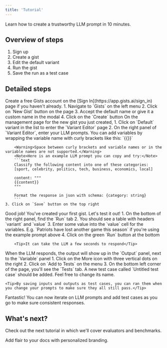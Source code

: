 ```yaml
---
title: 'Tutorial'
---
```


Learn how to create a trustworthy LLM prompt in 10 minutes. 

## Overview of steps
1. Sign up 
1. Create a gist 
1. Edit the default variant 
1. Run the gist
1. Save the run as a test case 

## Detailed steps

<AccordionGroup>
  <Accordion title="1. Sign In" defaultOpen>
    Create a free Gists account on the [Sign In](https://app.gists.ai/sign_in) page if you haven't already.
  </Accordion>
  <Accordion title="2. Create a gist" defaultOpen>
    1. Navigate to `Gists` on the left menu
    2. Click on `New Gist` button on the page
    3. Accept the default name or give it a custom name in the modal
    4. Click on the `Create` button
  </Accordion>
  <Accordion title="3. Edit the default variant" defaultOpen>
    On the management page for the new gist you just created,
    1. Click on `Default` variant in the list to enter the `Variant Editor` page
    2. On the right panel of `Variant Editor`, enter your LLM prompts. You can add variables by wrapping the variable name with curly brackets like this: `{{<variable_name>}}`
    
        <Warning>Space between curly brackets and variable names or in the variable names are not supported.</Warning>
        <Note>Here is an example LLM prompt you can copy and try:</Note>
        ```text
        Classify the following content into one of these categories: 
        [sport, celebrity, politics, tech, business, economics, local]

        content: """
        {{content}}
        """

        Format the response in json with schema: {category: string} 
        ```
    3. Click on `Save` button on the top right
  </Accordion>
</AccordionGroup>
<Check>Good job! You've created your first gist. Let's test it out!</Check>
<AccordionGroup>
  <Accordion title="4. Run the gist" defaultOpen>
    1. On the bottom of the right panel, find the `Run` tab
    2. You should see a table with headers `variant` and `value`
    3. Enter some value into the `value` cell for the variables. E.g. `Patriots have lost another game this season` if you're using the example prompt above
    4. Click on the green `Run` button at the bottom
        
        <Tip>It can take the LLM a few seconds to respond</Tip>
  </Accordion>
  <Accordion title="5. Save the run as a test case" defaultOpen>
    When the LLM responds, the output will show up in the `Output` panel, next to the `Variable` panel
    1. Click on the More icon with three vertical dots on the right
    2. Click on `Add to Tests` on the menu
    3. On the bottom left corner of the page, you'll see the `Tests` tab. A new test case called `Untitled test case` should be added. Feel free to change its name.

    <Tip>By saving inputs and outputs as test cases, you can ran them when you change your prompts to make sure they all still pass.</Tip>
  </Accordion>
</AccordionGroup>

<Check>Fantastic! You can now iterate on LLM prompts and add test cases as you go to make sure consistent responses.</Check>

## What's next?

Check out the next tutorial in which we'll cover evaluators and benchmarks.

<CardGroup cols={1}>

<Card title="Evaluators and benchmarks" icon="chart-mixed" href="/settings/global">
  Add flair to your docs with personalized branding.
</Card>

</CardGroup>
